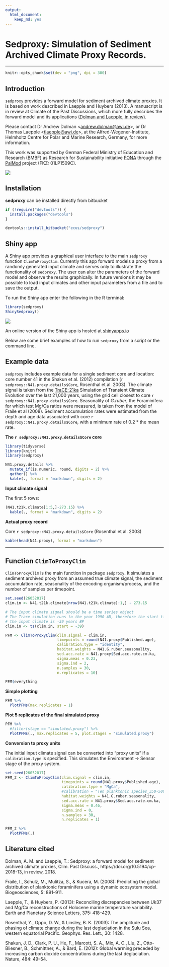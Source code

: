 ```yaml
---
output: 
  html_document: 
    keep_md: yes
---
```


# Sedproxy: Simulation of Sediment Archived Climate Proxy Records.

-------


```r
knitr::opts_chunk$set(dev = "png", dpi = 300)
```


## Introduction

`sedproxy` provides a forward model for sediment archived climate proxies. It is based on work described in Laepple and Huybers (2013). A manuscript is in review at Climate of the Past Discussions, which more fully describes the forward model and its applications [(Dolman and Laepple, in review)](https://www.clim-past-discuss.net/cp-2018-13/).


Please contact Dr Andrew Dolman <<andrew.dolman@awi.de>>, or Dr Thomas Laepple <<tlaepple@awi.de>>, at the Alfred-Wegener-Institute, Helmholtz Centre for Polar and Marine Research, Germany, for more information.

This work was supported by German Federal Ministry of Education and Research (BMBF) as Research for Sustainability initiative [FONA](https://www.fona.de/) through the [PalMod](https://www.palmod.de/) project (FKZ: 01LP1509C). 

![](inst/sedproxy-shiny/www/PalMod_Logo_RGB.png)

## Installation

**sedproxy** can be installed directly from bitbucket

```r
if (!require("devtools")) {
  install.packages("devtools")
}

devtools::install_bitbucket("ecus/sedproxy")
```

## Shiny app

A Shiny app provides a graphical user interface to the main `sedproxy` function `ClimToProxyClim`. Currently this app forward models a proxy from a randomly generated input climate and serves only to illustrate the functionality of `sedproxy`. The user can alter the parameters of the forward model and observe the results graphically. In future versions it may be possible to load input climates and other input parameters from a file and to save the output.

To run the Shiny app enter the following in the R terminal:

```r
library(sedproxy)
ShinySedproxy()
```

![](inst/extdata/sedproxy-screenshot.png)

An online version of the Shiny app is hosted at [shinyapps.io](https://limnolrgy.shinyapps.io/sedproxy-shiny/)



Below are some brief examples of how to run `sedproxy` from a script or the command line.

## Example data

`sedproxy` includes example data for a single sediment core and location: core number 41 in the Shakun et al. (2012) compilation (`r sedproxy::N41.proxy.details$Core`, Rosenthal et al. 2003). The climate signal is taken from the [TraCE-21ka](http://www.cgd.ucar.edu/ccr/TraCE/) Simulation of Transient Climate Evolution over the last 21,000 years, using the grid cell closest to core `r sedproxy::N41.proxy.details$Core`. Seasonality of *G.ruber*, the Foraminifera for which test Mg/Ca ratios were measured, is taken from the model of Fraile et al (2008). Sediment accumulation rates were estimated from the depth and age data associated with core `r sedproxy::N41.proxy.details$Core`, with a minimum rate of 0.2 * the mean rate.


**The `r sedproxy::N41.proxy.details$Core` core**

```r
library(tidyverse)
library(knitr)
library(sedproxy)
```


```r
N41.proxy.details %>% 
  mutate_if(is.numeric, round, digits = 2) %>% 
  gather() %>% 
  kable(., format = "markdown", digits = 2)
```


**Input climate signal**

The first 5 rows:

```r
(N41.t21k.climate[1:5,]-273.15) %>% 
  kable(., format = "markdown", digits = 2)
```

**Actual proxy record**

Core `r sedproxy::N41.proxy.details$Core` (Rosenthal et al. 2003)

```r
kable(head(N41.proxy), format = "markdown")
```

*******

## Function `ClimToProxyClim`

`ClimToProxyClim` is the main function in package `sedproxy`. It simulates a sediment archived proxy from an assumed true climate signal, the sediment accumulation rate, seasonality of the encoding organism/process, and the number of samples per timepoint.


```r
set.seed(26052017)
clim.in <- N41.t21k.climate[nrow(N41.t21k.climate):1,] - 273.15

# The input climate signal should be a time series object
# The Trace simulation runs to the year 1990 AD, therefore the start time for 
# the input climate is -39 years BP
clim.in <- ts(clim.in, start = -39)

PFM <- ClimToProxyClim(clim.signal = clim.in,
                       timepoints = round(N41.proxy$Published.age),
                       calibration.type = "identity",
                       habitat.weights = N41.G.ruber.seasonality,
                       sed.acc.rate = N41.proxy$Sed.acc.rate.cm.ka,
                       sigma.meas = 0.23,
                       sigma.ind = 2,
                       n.samples = 30,
                       n.replicates = 10)
```


```r
PFM$everything
```

**Simple plotting**

```r
PFM %>% 
  PlotPFMs(max.replicates = 1)
```


**Plot 5 replicates of the final simulated proxy**

```r
PFM %>% 
  #filter(stage == "simulated.proxy") %>% 
  PlotPFMs(., max.replicates = 5, plot.stages = "simulated.proxy")
```


**Conversion to proxy units**
 
The initial input climate signal can be converted into "proxy units" if a `calibration.type` is specified. This simulates the Environment -> Sensor stage of the proxy system.

```r
set.seed(26052017)
PFM_2 <- ClimToProxyClim(clim.signal = clim.in, 
                         timepoints = round(N41.proxy$Published.age),
                         calibration.type = "MgCa",
                         #calibration = "Ten planktonic species_350-500",
                         habitat.weights = N41.G.ruber.seasonality,
                         sed.acc.rate = N41.proxy$Sed.acc.rate.cm.ka,
                         sigma.meas = 0.46,
                         sigma.ind = 0,
                         n.samples = 30,
                         n.replicates = 1)
```


```r
PFM_2 %>%
  PlotPFMs(.) 
```




## Literature cited

Dolman, A. M. and Laepple, T.: Sedproxy: a forward model for sediment archived climate proxies, Clim. Past Discuss., https://doi.org/10.5194/cp-2018-13, in review, 2018.

Fraile, I., Schulz, M., Mulitza, S., & Kucera, M. (2008): Predicting the global distribution of planktonic foraminifera using a dynamic ecosystem model. Biogeosciences, 5: 891–911.

Laepple, T., & Huybers, P. (2013): Reconciling discrepancies between Uk37 and Mg/Ca reconstructions of Holocene marine temperature variability. Earth and Planetary Science Letters, 375: 418–429.

Rosenthal, Y., Oppo, D. W., & Linsley, B. K. (2003): The amplitude and phasing of climate change during the last deglaciation in the Sulu Sea, western equatorial Pacific. Geophys. Res. Lett., 30: 1428.

Shakun, J. D., Clark, P. U., He, F., Marcott, S. A., Mix, A. C., Liu, Z., Otto-Bliesner, B., Schmittner, A., & Bard, E. (2012): Global warming preceded by increasing carbon dioxide concentrations during the last deglaciation. Nature, 484: 49–54.


